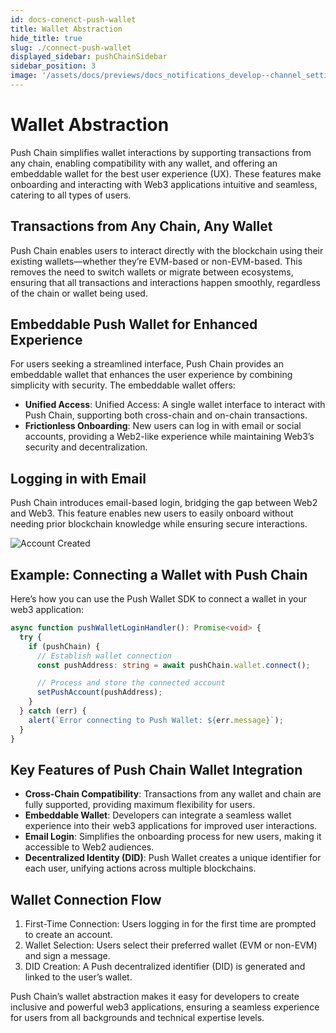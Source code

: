 ```yaml
---
id: docs-conenct-push-wallet
title: Wallet Abstraction
hide_title: true
slug: ./connect-push-wallet
displayed_sidebar: pushChainSidebar
sidebar_position: 3
image: '/assets/docs/previews/docs_notifications_develop--channel_settings.png'
---
```


# Wallet Abstraction

Push Chain simplifies wallet interactions by supporting transactions from any chain, enabling compatibility with any wallet, and offering an embeddable wallet for the best user experience (UX). These features make onboarding and interacting with Web3 applications intuitive and seamless, catering to all types of users.

<head>
  <title>{`Wallet Abstraction | Push Chain | Push Documentation`}</title>
</head>

## Transactions from Any Chain, Any Wallet

Push Chain enables users to interact directly with the blockchain using their existing wallets—whether they’re EVM-based or non-EVM-based. This removes the need to switch wallets or migrate between ecosystems, ensuring that all transactions and interactions happen smoothly, regardless of the chain or wallet being used.

## Embeddable Push Wallet for Enhanced Experience

For users seeking a streamlined interface, Push Chain provides an embeddable wallet that enhances the user experience by combining simplicity with security. The embeddable wallet offers:

- **Unified Access**: Unified Access: A single wallet interface to interact with Push Chain, supporting both cross-chain and on-chain transactions.
- **Frictionless Onboarding**: New users can log in with email or social accounts, providing a Web2-like experience while maintaining Web3’s security and decentralization.

## Logging in with Email

Push Chain introduces email-based login, bridging the gap between Web2 and Web3. This feature enables new users to easily onboard without needing prior blockchain knowledge while ensuring secure interactions.

![Account Created](../../../static/assets/docs/chain/build/connect-wallet.gif)

## Example: Connecting a Wallet with Push Chain

Here’s how you can use the Push Wallet SDK to connect a wallet in your web3 application:

```typescript
async function pushWalletLoginHandler(): Promise<void> {
  try {
    if (pushChain) {
      // Establish wallet connection
      const pushAddress: string = await pushChain.wallet.connect();

      // Process and store the connected account
      setPushAccount(pushAddress);
    }
  } catch (err) {
    alert(`Error connecting to Push Wallet: ${err.message}`);
  }
}
```

## Key Features of Push Chain Wallet Integration

- **Cross-Chain Compatibility**: Transactions from any wallet and chain are fully supported, providing maximum flexibility for users.
- **Embeddable Wallet**: Developers can integrate a seamless wallet experience into their web3 applications for improved user interactions.
- **Email Login**: Simplifies the onboarding process for new users, making it accessible to Web2 audiences.
- **Decentralized Identity (DID)**: Push Wallet creates a unique identifier for each user, unifying actions across multiple blockchains.

## Wallet Connection Flow

1.	First-Time Connection: Users logging in for the first time are prompted to create an account.
2.	Wallet Selection: Users select their preferred wallet (EVM or non-EVM) and sign a message.
3.	DID Creation: A Push decentralized identifier (DID) is generated and linked to the user’s wallet.

Push Chain’s wallet abstraction makes it easy for developers to create inclusive and powerful web3 applications, ensuring a seamless experience for users from all backgrounds and technical expertise levels.
